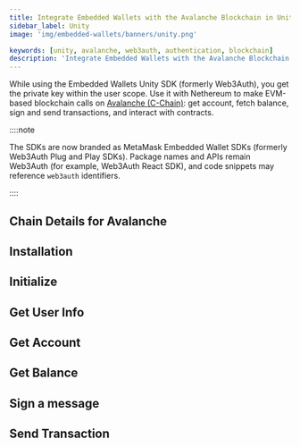 ```yaml
---
title: Integrate Embedded Wallets with the Avalanche Blockchain in Unity
sidebar_label: Unity
image: 'img/embedded-wallets/banners/unity.png'

keywords: [unity, avalanche, web3auth, authentication, blockchain]
description: 'Integrate Embedded Wallets with the Avalanche Blockchain in Unity | Embedded Wallets'
---
```



While using the Embedded Wallets Unity SDK (formerly Web3Auth), you get the private key within the user scope. Use it with Nethereum to make EVM-based blockchain calls on [Avalanche (C-Chain)](https://www.avax.network/): get account, fetch balance, sign and send transactions, and interact with contracts.

::::note

The SDKs are now branded as MetaMask Embedded Wallet SDKs (formerly Web3Auth Plug and Play SDKs). Package names and APIs remain Web3Auth (for example, Web3Auth React SDK), and code snippets may reference `web3auth` identifiers.

::::

## Chain Details for Avalanche

<ChainDetailsAvalanche />

## Installation

<InstallationSnippet />

## Initialize

<InitialisationSnippet />

## Get User Info

<UserInfoSnippet />

## Get Account

<GetAccountSnippet />

## Get Balance

<GetBalanceSnippet />

## Sign a message

<SignMessageSnippet />

## Send Transaction

<SendTransactionSnippet />
